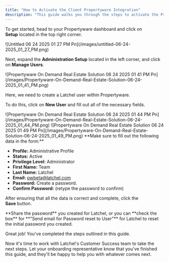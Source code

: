 ```yaml
---
title: "How to Activate the Client Propertyware Integration"
description: "This guide walks you through the steps to activate the Propertyware integration for your account. By enabling this integration, Latchel will automatically sync with your Propertyware data, ensuring your properties, residents, and work orders stay up-to-date without manual input."
---
```


To get started, head to your Propertyware dashboard and click on **Setup** located in the top right corner.

<Frame>
  ![Untitled 06 24 2025 01 27 PM Pn](/images/untitled-06-24-2025_01_27_PM.png)
</Frame>

Next, expand the **Administration Setup** located in the left corner, and click on **Manage Users**.

<Frame>
  ![Propertyware On Demand Real Estate Solution 06 24 2025 01 41 PM Pn](/images/Propertyware-On-Demand-Real-Estate-Solution-06-24-2025_01_41_PM.png)
</Frame>

Here, we need to create a Latchel user within Propertyware.

To do this, click on **New User** and fill out all of the necessary fields.

<Frame>
  ![Propertyware On Demand Real Estate Solution 06 24 2025 01 44 PM Pn](/images/Propertyware-On-Demand-Real-Estate-Solution-06-24-2025_01_44_PM.png)
</Frame>

<Frame>
  ![Propertyware On Demand Real Estate Solution 06 24 2025 01 49 PM Pn](/images/Propertyware-On-Demand-Real-Estate-Solution-06-24-2025_01_49_PM.png)
</Frame>

<Check>
  **Make sure to fill out the following data in the form:**

  - **Profile:** Administrative Profile
  - **Status:** Active
  - **Privilege Level:** Administrator
  - **First Name:** Team
  - **Last Name:** Latchel
  - **Email:** pwbeta@latchel.com
  - **Password:** Create a password.
  - **Confirm Password:** (retype the password to confirm)
</Check>

After ensuring that all the data is correct and complete, click the **Save** button.

<Warning>
  **Share the password** you created for Latchel, or you can **check the box** for **"Send email for Password reset to User"** for Latchel to reset the initial password you created.
</Warning>

Great job\! You've completed the steps outlined in this guide.

Now it's time to work with Latchel's Customer Success team to take the next steps. Let your onboarding representative know that you've finished this guide, and they'll be happy to help you with whatever comes next.